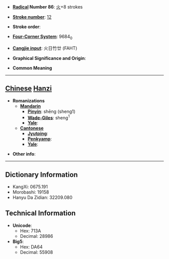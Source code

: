 * '''[[Wiktionary:Chinese radical index| Radical]] Number 86''': [[Wiktionary:Chinese radical index 火|火]]+8 strokes

* '''[[Wiktionary:Chinese total strokes index|Stroke number]]''': [[Wiktionary:Chinese total strokes index 12|12]]

* '''Stroke order''': 

* '''[[Wiktionary:Chinese four corner index|Four-Corner System]]''': 9684<sub>0</sub>

* '''[[Wiktionary:Chinese Cangjie index|Cangjie input]]''': 火日竹廿 (FAHT)

* '''Graphical Significance and Origin''': 

* '''Common Meaning'''

----

== [[Chinese]] [[Hanzi]] ==

* '''Romanizations'''
** '''[[Mandarin]]'''
*** '''[[Pinyin]]''': shēng (sheng1)
*** '''[[Wade-Giles]]''': sheng<sup>1</sup>
*** '''[[Yale]]''': 
** '''[[Cantonese]]'''
*** '''[[Jyutping]]''':
*** '''[[Penkyamp]]''': 
*** '''[[Yale]]''': 

* '''Other info''': 

----

== Dictionary Information ==

* KangXi: 0675.191
* Morobashi: 19158
* Hanyu Da Zidian: 32209.080

== Technical Information ==

* '''Unicode''':
** Hex: 713A
** Decimal: 28986
* '''Big5''':
** Hex: DA64
** Decimal: 55908